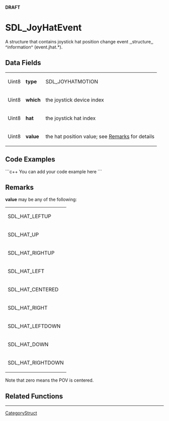 <!-- pragma section-numbers off -->
<!-- pragma disable-camelcase -->
'''DRAFT'''

= SDL_JoyHatEvent =
A structure that contains joystick hat position change event ,,structure,, ^information^ (event.jhat.*).


== Data Fields ==
{|
|Uint8
|'''type'''
|SDL_JOYHATMOTION
|-
|Uint8
|'''which'''
|the joystick device index
|-
|Uint8
|'''hat'''
|the joystick hat index
|-
|Uint8
|'''value'''
|the hat position value; see [[#Remarks|Remarks]] for details
|}

== Code Examples ==
```c++
You can add your code example here
```

== Remarks ==
'''value''' may be any of the following:
{|
|SDL_HAT_LEFTUP
|-
|SDL_HAT_UP
|-
|SDL_HAT_RIGHTUP
|-
|SDL_HAT_LEFT
|-
|SDL_HAT_CENTERED
|-
|SDL_HAT_RIGHT
|-
|SDL_HAT_LEFTDOWN
|-
|SDL_HAT_DOWN
|-
|SDL_HAT_RIGHTDOWN
|}
Note that zero means the POV is centered. 

== Related Functions ==

----
[[CategoryStruct]]
